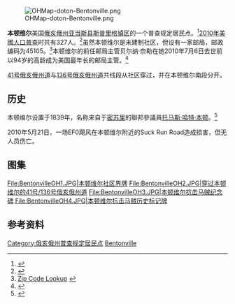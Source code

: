 
[[Image:OHMap-doton-Bentonville.png|right]]

'''本顿维尔'''美国[[俄亥俄州|俄亥俄州]][[亞當斯縣_(俄亥俄州)|亚当斯县]][[斯普里格镇区_(俄亥俄州)|斯普里格镇区]]的一个普查规定居民点。<ref>{{gnis|2628863}}</ref>[[2010年美國人口普查|2010年美國人口普查]]时共有327人。<ref name="Census 2010">{{cite web| url=http://factfinder2.census.gov/bkmk/table/1.0/en/DEC/10_DP/G001/1600000US3905676| title=Geographic Identifiers: 2010 Demographic Profile Data (G001): Bentonville CDP, Ohio| publisher=U.S. Census Bureau, American Factfinder| accessdate=July 5, 2013}}</ref>虽然本顿维尔是未建制社区，但设有一家邮局，邮政编码为45105。<ref>[http://www.zipinfo.com/cgi-local/zipsrch.exe?cnty=cnty&zip=45105 Zip Code Lookup] {{webarchive|url=https://web.archive.org/web/20071008001601/http://www.zipinfo.com/cgi-local/zipsrch.exe?cnty=cnty&zip=45105 |date=2007-10-08 }}</ref>本顿维尔的前任邮局主管贝尔纳·奈勒在她2010年7月6日去世前以94岁的高龄成为美国最年长的邮局主管。<ref>{{Cite web |url=http://www.legacy.com/obituaries/kansas/obituary.aspx?n=verna-naylor&pid=143975358#ixzz0tZXv99Ke |title=存档副本 |access-date=2015-09-12 |archive-date=2019-11-30 |archive-url=https://web.archive.org/web/20191130203307/https://www.legacy.com/obituaries/kansas/obituary.aspx?n=verna-naylor&pid=143975358#ixzz0tZXv99Ke |dead-url=no }}</ref>

[[41号俄亥俄州道|41号俄亥俄州道]]与[[136号俄亥俄州道|136号俄亥俄州道]]共线段从社区穿过，并在本顿维尔南段分开。 

==历史==
本顿维尔设置于1839年，名称来自于[[密苏里|密苏里]]的聯邦參議員[[托马斯·哈特·本顿_(政治人物)|托马斯·哈特·本顿]]。<ref>{{cite book | url=http://books.google.com/books?id=8HwUAAAAYAAJ&pg=PA467#v=onepage&q&f=false | title=A History of Adams County, Ohio: From Its Earliest Settlement to the Present Time | publisher=E B. Stivers | author=Evans, Nelson Wiley | year=1900 | pages=467 | access-date=2015-09-12 | archive-date=2014-11-11 | archive-url=https://web.archive.org/web/20141111181955/http://books.google.com/books?id=8HwUAAAAYAAJ&pg=PA467#v=onepage&q&f=false | dead-url=no }}</ref>

2010年5月21日，一场EF0飓风在本顿维尔附近的Suck Run Road造成损害，但无人员伤亡。

==图集==
<gallery>
File:BentonvilleOH1.JPG|本顿维尔社区界牌
File:BentonvilleOH2.JPG|穿过本顿维尔的41号/136号俄亥俄州道
File:BentonvilleOH3.JPG|本顿维尔抗击马贼纪念碑
File:BentonvilleOH4.JPG|本顿维尔抗击马贼历史标记牌
</gallery>

==参考资料==
{{Reflist}}

{{Adams County, Ohio}}

{{coord|38|44|58|N|83|36|48|W|type:city_region:US-OH_source:GNIS-enwiki|display=title}}

[[Category:俄亥俄州普查规定居民点|Category:俄亥俄州普查规定居民点]]
[[Category:亞當斯縣普查規定居民點_(俄亥俄州)|Bentonville]]


{{AdamsOH-geo-stub}}